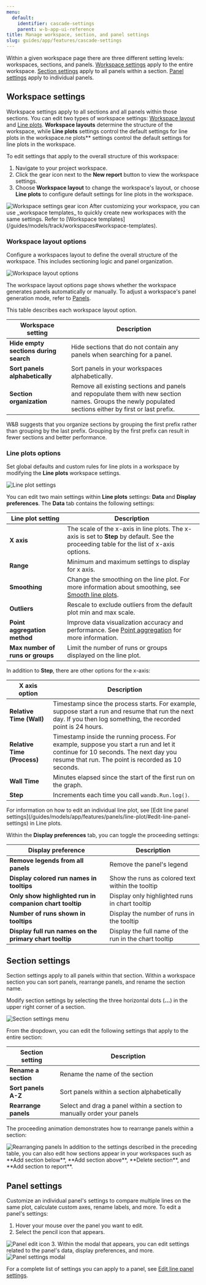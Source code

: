 ```yaml
---
menu:
  default:
    identifier: cascade-settings
    parent: w-b-app-ui-reference
title: Manage workspace, section, and panel settings
slug: guides/app/features/cascade-settings
---
```


Within a given workspace page there are three different setting levels: workspaces, sections, and panels. [Workspace settings](#workspace-settings) apply to the entire workspace. [Section settings](#section-settings) apply to all panels within a section. [Panel settings](#panel-settings) apply to individual panels. 

## Workspace settings

Workspace settings apply to all sections and all panels within those sections. You can edit two types of workspace settings: [Workspace layout](#workspace-layout-options) and [Line plots](#line-plots-options). **Workspace layouts** determine the structure of the workspace, while **Line plots** settings control the default settings for line plots in the workspace.ne plots** settings control the default settings for line plots in the workspace.

To edit settings that apply to the overall structure of this workspace:

1. Navigate to your project workspace.
2. Click the gear icon next to the **New report** button to view the workspace settings.
3. Choose **Workspace layout** to change the workspace's layout, or choose **Line plots** to configure default settings for line plots in the workspace.
<Frame>
    <img src="/images/app_ui/workspace_settings.png" alt="Workspace settings gear icon"  />
</Frame>

<Note>
After customizing your workspace, you can use _workspace templates_ to quickly create new workspaces with the same settings. Refer to [Workspace templates](/guides/models/track/workspaces#workspace-templates).
</Note>

### Workspace layout options

Configure a workspaces layout to define the overall structure of the workspace. This includes sectioning logic and panel organization. 

<Frame>
    <img src="/images/app_ui/workspace_layout_settings.png" alt="Workspace layout options"  />
</Frame>

The workspace layout options page shows whether the workspace generates panels automatically or manually. To adjust a workspace's panel generation mode, refer to [Panels](panels/).

This table describes each workspace layout option.

| Workspace setting | Description |
| ----- | ----- |
| **Hide empty sections during search** |  Hide sections that do not contain any panels when searching for a panel.|
| **Sort panels alphabetically** | Sort panels in your workspaces alphabetically. |
| **Section organization** | Remove all existing sections and panels and repopulate them with new section names. Groups the newly populated sections either by first or last prefix. |

<Note>
W&B suggests that you organize sections by grouping the first prefix rather than grouping by the last prefix. Grouping by the first prefix can result in fewer sections and better performance.
</Note>

### Line plots options
Set global defaults and custom rules for line plots in a workspace by modifying the **Line plots** workspace settings.

<Frame>
    <img src="/images/app_ui/workspace_settings_line_plots.png" alt="Line plot settings"  />
</Frame>

You can edit two main settings within **Line plots** settings: **Data** and **Display preferences**. The **Data** tab contains the following settings:


| Line plot setting | Description |
| ----- | ----- |
| **X axis** |  The scale of the x-axis in line plots. The x-axis is set to **Step** by default. See the proceeding table for the list of x-axis options. |
| **Range** |  Minimum and maximum settings to display for x axis. |
| **Smoothing** | Change the smoothing on the line plot. For more information about smoothing, see [Smooth line plots](/guides/models/app/features/panels/line-plot/smoothing). |
| **Outliers** | Rescale to exclude outliers from the default plot min and max scale. |
| **Point aggregation method** | Improve data visualization accuracy and performance. See [Point aggregation](/guides/models/app/features/panels/line-plot/sampling) for more information. |
| **Max number of runs or groups** | Limit the number of runs or groups displayed on the line plot. |

In addition to **Step**, there are other options for the x-axis:

| X axis option | Description |
| ------------- | ----------- |
| **Relative Time (Wall)**| Timestamp since the process starts. For example, suppose start a run and resume that run the next day. If you then log something, the recorded point is 24 hours.|
| **Relative Time (Process)** | Timestamp inside the running process. For example, suppose you start a run and let it continue for 10 seconds. The next day you resume that run. The point is recorded as 10 seconds. |
| **Wall Time** | Minutes elapsed since the start of the first run on the graph. |
| **Step** | Increments each time you call `wandb.Run.log()`.|



<Note>
For information on how to edit an individual line plot, see [Edit line panel settings](/guides/models/app/features/panels/line-plot/#edit-line-panel-settings) in Line plots.
</Note>


Within the **Display preferences** tab, you can toggle the proceeding settings:

| Display preference | Description |
| ----- | ----- |
| **Remove legends from all panels** | Remove the panel's legend |
| **Display colored run names in tooltips** | Show the runs as colored text within the tooltip |
| **Only show highlighted run in companion chart tooltip** | Display only highlighted runs in chart tooltip |
| **Number of runs shown in tooltips** | Display the number of runs in the tooltip |
| **Display full run names on the primary chart tooltip**| Display the full name of the run in the chart tooltip |




## Section settings

Section settings apply to all panels within that section. Within a workspace section you can sort panels, rearrange panels, and rename the section name.

Modify section settings by selecting the three horizontal dots (**...**) in the upper right corner of a section.

<Frame>
    <img src="/images/app_ui/section_settings.png" alt="Section settings menu"  />
</Frame>

From the dropdown, you can edit the following settings that apply to the entire section:

| Section setting | Description |
| ----- | ----- |
| **Rename a section** | Rename the name of the section |
| **Sort panels A-Z** | Sort panels within a section alphabetically |
| **Rearrange panels** | Select and drag a panel within a section to manually order your panels |

The proceeding animation demonstrates how to rearrange panels within a section:

<Frame>
    <img src="/images/app_ui/rearrange_panels.gif" alt="Rearranging panels"  />
</Frame>

<Note>
In addition to the settings described in the preceding table, you can also edit how sections appear in your workspaces such as **Add section below**, **Add section above**, **Delete section**, and **Add section to report**.
</Note>

## Panel settings

Customize an individual panel's settings to compare multiple lines on the same plot, calculate custom axes, rename labels, and more. To edit a panel's settings:

1. Hover your mouse over the panel you want to edit. 
2. Select the pencil icon that appears.
<Frame>
    <img src="/images/app_ui/panel_settings.png" alt="Panel edit icon"  />
</Frame>
3. Within the modal that appears, you can edit settings related to the panel's data, display preferences, and more.
<Frame>
    <img src="/images/app_ui/panel_settings_modal.png" alt="Panel settings modal"  />
</Frame>

For a complete list of settings you can apply to a panel, see [Edit line panel settings](/guides/models/app/features/panels/line-plot/#edit-line-panel-settings).
